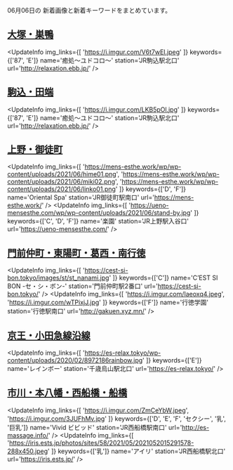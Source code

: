 

06月06日の
新着画像と新着キーワードをまとめています。

<DmmAffiliateIns />

## [大塚・巣鴨](/busty/0040)
<UpdateInfo
    img_links={[
    'https://i.imgur.com/V6t7wEI.jpeg'
    ]}
    keywords={['87', 'E']}
    name='癒処～ユドコロ～'
    station='JR駒込駅北口'
    url='http://relaxation.ebb.jp/'
/>
<DmmAffiliateIns />

## [駒込・田端](/busty/0050)
<UpdateInfo
    img_links={[
    'https://i.imgur.com/LKB5pOl.jpg'
    ]}
    keywords={['87', 'E']}
    name='癒処～ユドコロ～'
    station='JR駒込駅北口'
    url='http://relaxation.ebb.jp/'
/>
<DmmAffiliateIns />

## [上野・御徒町](/busty/0070)
<UpdateInfo
    img_links={[
    'https://mens-esthe.work/wp/wp-content/uploads/2021/06/hime01.png',
    'https://mens-esthe.work/wp/wp-content/uploads/2021/06/miki02.png',
    'https://mens-esthe.work/wp/wp-content/uploads/2021/06/linko01.png'
    ]}
    keywords={['D', 'F']}
    name='Oriental Spa'
    station='JR御徒町駅南口'
    url='https://mens-esthe.work/'
/>
<UpdateInfo
    img_links={[
    'https://ueno-mensesthe.com/wp/wp-content/uploads/2021/06/stand-by.jpg'
    ]}
    keywords={['C', 'D', 'F']}
    name='楽園'
    station='JR上野駅入谷口'
    url='https://ueno-mensesthe.com/'
/>
<DmmAffiliateIns />

## [門前仲町・東陽町・葛西・南行徳](/busty/0240)
<UpdateInfo
    img_links={[
    'https://cest-si-bon.tokyo/images/st/st_nanami.jpg'
    ]}
    keywords={['C']}
    name='C’EST SI BON -セ・シ・ボン-'
    station='門前仲町駅2番口'
    url='https://cest-si-bon.tokyo/'
/>
<UpdateInfo
    img_links={[
    'https://i.imgur.com/Iaeoxq4.jpeg',
    'https://i.imgur.com/wTPixjJ.jpg'
    ]}
    keywords={['F']}
    name='行徳学園'
    station='行徳駅南口'
    url='http://gakuen.xyz.mn/'
/>
<DmmAffiliateIns />

## [京王・小田急線沿線](/busty/0260)
<UpdateInfo
    img_links={[
    'https://es-relax.tokyo/wp-content/uploads/2020/02/8972186rainbow.jpg'
    ]}
    keywords={['E']}
    name='レインボー'
    station='千歳烏山駅北口'
    url='https://es-relax.tokyo/'
/>
<DmmAffiliateIns />

## [市川・本八幡・西船橋・船橋](/busty/0510)
<UpdateInfo
    img_links={[
    'https://i.imgur.com/ZmCeYbW.jpeg',
    'https://i.imgur.com/3JUFhMv.jpg'
    ]}
    keywords={['D', 'E', 'F', 'セクシー', '乳', '巨乳']}
    name='Vivid ビビッド'
    station='JR西船橋駅南口'
    url='http://es-massage.info/'
/>
<UpdateInfo
    img_links={[
    'https://iris.ests.jp/photos/sites/58/2021/05/2021052015291578-288x450.jpeg'
    ]}
    keywords={['乳']}
    name='アイリ'
    station='JR西船橋駅北口'
    url='https://iris.ests.jp/'
/>
<DmmAffiliateIns />

<DmmAffiliateScript />
